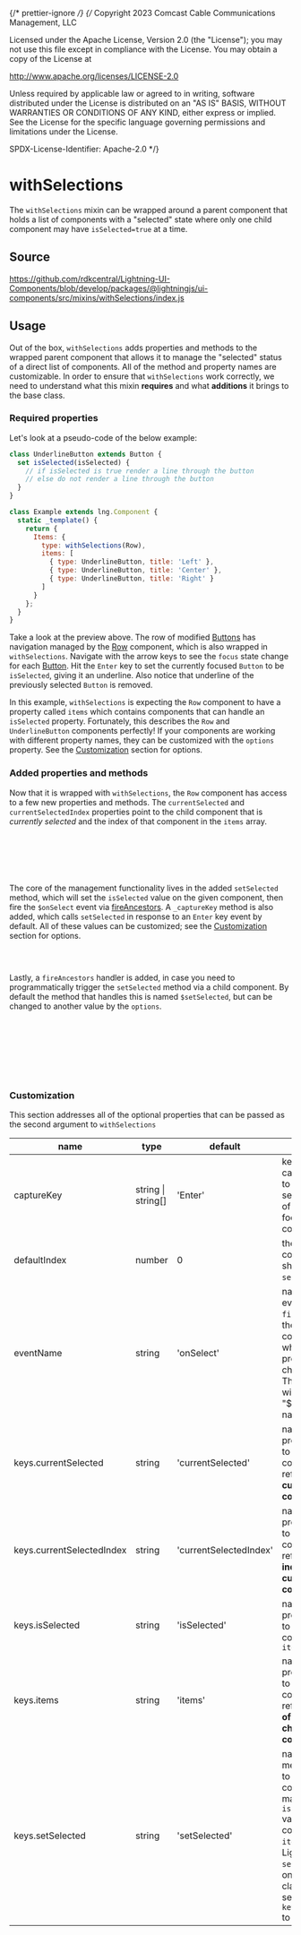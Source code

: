﻿{/* prettier-ignore */}
{/*
Copyright 2023 Comcast Cable Communications Management, LLC

Licensed under the Apache License, Version 2.0 (the "License");
you may not use this file except in compliance with the License.
You may obtain a copy of the License at

http://www.apache.org/licenses/LICENSE-2.0

Unless required by applicable law or agreed to in writing, software
distributed under the License is distributed on an "AS IS" BASIS,
WITHOUT WARRANTIES OR CONDITIONS OF ANY KIND, either express or implied.
See the License for the specific language governing permissions and
limitations under the License.

SPDX-License-Identifier: Apache-2.0
\*/}


<Meta of={withSelectionsStories} />

# withSelections

The `withSelections` mixin can be wrapped around a parent component that holds a list of components with a "selected" state where only one child component may have `isSelected=true` at a time.

## Source

https://github.com/rdkcentral/Lightning-UI-Components/blob/develop/packages/@lightningjs/ui-components/src/mixins/withSelections/index.js

## Usage

Out of the box, `withSelections` adds properties and methods to the wrapped parent component that allows it to manage the "selected" status of a direct list of components. All of the method and property names are customizable. In order to ensure that `withSelections` work correctly, we need to understand what this mixin **requires** and what **additions** it brings to the base class.

### Required properties

Let's look at a pseudo-code of the below example:

```js
class UnderlineButton extends Button {
  set isSelected(isSelected) {
    // if isSelected is true render a line through the button
    // else do not render a line through the button
  }
}

class Example extends lng.Component {
  static _template() {
    return {
      Items: {
        type: withSelections(Row),
        items: [
          { type: UnderlineButton, title: 'Left' },
          { type: UnderlineButton, title: 'Center' },
          { type: UnderlineButton, title: 'Right' }
        ]
      }
    };
  }
}
```

<Canvas of={withSelectionsStories.withSelections} />

Take a look at the preview above. The row of modified [Buttons](?path=/docs/components-button--button) has navigation managed by the [Row](?path=/docs/components-row--row) component, which is also wrapped in `withSelections`. Navigate with the arrow keys to see the `focus` state change for each [Button](?path=/docs/components-button--button). Hit the `Enter` key to set the currently focused `Button` to be `isSelected`, giving it an underline. Also notice that underline of the previously selected `Button` is removed.

In this example, `withSelections` is expecting the `Row` component to have a property called `items` which contains components that can handle an `isSelected` property. Fortunately, this describes the `Row` and `UnderlineButton` components perfectly! If your components are working with different property names, they can be customized with the `options` property. See the [Customization](#customization) section for options.

### Added properties and methods

Now that it is wrapped with `withSelections`, the `Row` component has access to a few new properties and methods. The `currentSelected` and `currentSelectedIndex` properties point to the child component that is _currently selected_ and the index of that component in the `items` array.

```js
// ex. rendering text of the currently selected item's title
_firstEnable() {
  const selectedItem = this.tag('Items').currentSelected;
  this.tag('Title').text.text = 'Selected: ' + selectedItem.title;
}
```

The core of the management functionality lives in the added `setSelected` method, which will set the `isSelected` value on the given component, then fire the `$onSelect` event via [fireAncestors](https://lightningjs.io/docs/#/lightning-core-reference/Communication/FireAncestors?id=fire-ancestors).
A `_captureKey` method is also added, which calls `setSelected` in response to an `Enter` key event by default. All of these values can be customized; see the [Customization](#customization) section for options.

```js
// this will be called after setting the isSelected property on an item
$onSelect() {/* respond to changes to the selected component */}
```

Lastly, a `fireAncestors` handler is added, in case you need to programmatically trigger the `setSelected` method via a child component.
By default the method that handles this is named `$setSelected`, but can be changed to another value by the `options`.

```js
// trigger the $setSelected method in a parent component that has been passed to withSelections
class ChildComponent extends lng.Component {
  _focus() {
    super._focus();
    this.fireAncestors('$setSelected', this, true);
  }
}
```

### Customization

This section addresses all of the optional properties that can be passed as the second argument to `withSelections`

| name                      | type               | default                | description                                                                                                                                                                                                                                 |
| ------------------------- | ------------------ | ---------------------- | ------------------------------------------------------------------------------------------------------------------------------------------------------------------------------------------------------------------------------------------- |
| captureKey                | string \| string[] | 'Enter'                | key name(s) to capture in order to set the selected status of the currently focused child component                                                                                                                                         |
| defaultIndex              | number             | 0                      | the index of the component that should be `selected` on load.                                                                                                                                                                               |
| eventName                 | string             | 'onSelect'             | name of the event fired via `fireAncestors` by the wrapped component when a `selected` property is changed. **NOTE**: The event fired will prepend a "$" to the event name.                                                                 |
| keys.currentSelected      | string             | 'currentSelected'      | name of the property applied to the wrapped component that refers to the **current selected component**                                                                                                                                     |
| keys.currentSelectedIndex | string             | 'currentSelectedIndex' | name of the property applied to the wrapped component that refers to the **index of the current selected component**                                                                                                                        |
| keys.isSelected           | string             | 'isSelected'           | name of the property applied to the child components in `items`                                                                                                                                                                             |
| keys.items                | string             | 'items'                | name of the property applied to the wrapped component that refers to the **list of managed child components**                                                                                                                               |
| keys.setSelected          | string             | 'setSelected'          | name of the method applied to the wrapped component that manages `isSelected` values for child components in `items`. **NOTE**: Lightning has a `select` method on it's `Element` class, so avoid setting `keys.setSelected` to `'select'`. |
